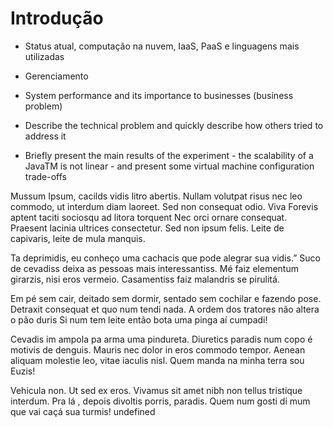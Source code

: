 # Introdução {#sec:intro}

* Status atual, computação na nuvem, IaaS, PaaS e linguagens mais utilizadas
* Gerenciamento

* System performance and its importance to businesses (business problem)
* Describe the technical problem and quickly describe how others tried to address it
* Briefly present the main results of the experiment - the scalability of a JavaTM is not linear - and present some virtual machine configuration trade-offs

Mussum Ipsum, cacilds vidis litro abertis. Nullam volutpat risus nec leo commodo, ut interdum diam laoreet. Sed non consequat odio. Viva Forevis aptent taciti sociosqu ad litora torquent Nec orci ornare consequat. Praesent lacinia ultrices consectetur. Sed non ipsum felis. Leite de capivaris, leite de mula manquis.

Ta deprimidis, eu conheço uma cachacis que pode alegrar sua vidis.” Suco de cevadiss deixa as pessoas mais interessantiss. Mé faiz elementum girarzis, nisi eros vermeio. Casamentiss faiz malandris se pirulitá.

Em pé sem cair, deitado sem dormir, sentado sem cochilar e fazendo pose. Detraxit consequat et quo num tendi nada. A ordem dos tratores não altera o pão duris Si num tem leite então bota uma pinga aí cumpadi!

Cevadis im ampola pa arma uma pindureta. Diuretics paradis num copo é motivis de denguis. Mauris nec dolor in eros commodo tempor. Aenean aliquam molestie leo, vitae iaculis nisl. Quem manda na minha terra sou Euzis!

Vehicula non. Ut sed ex eros. Vivamus sit amet nibh non tellus tristique interdum. Pra lá , depois divoltis porris, paradis. Quem num gosti di mum que vai caçá sua turmis! undefined